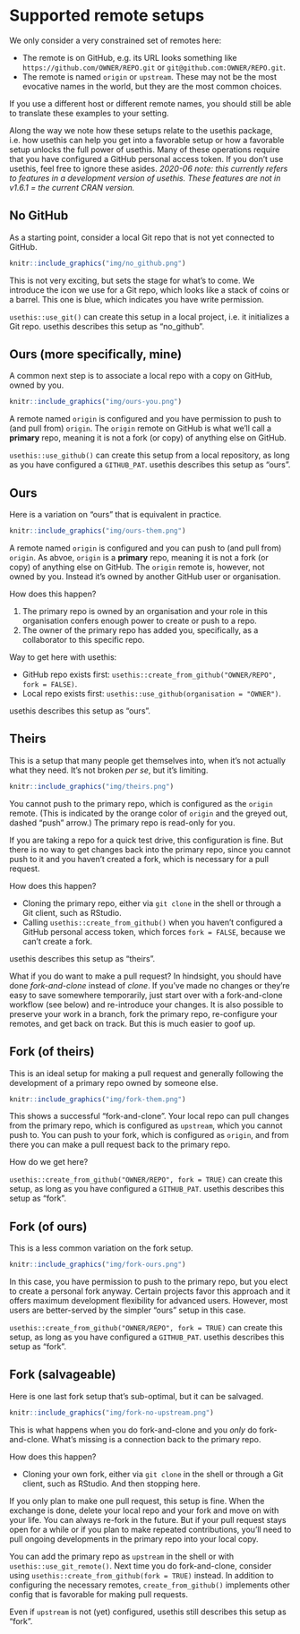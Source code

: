 # Supported remote setups {#supported}

We only consider a very constrained set of remotes here:

* The remote is on GitHub, e.g. its URL looks something like `https://github.com/OWNER/REPO.git` or `git@github.com:OWNER/REPO.git`.
* The remote is named `origin` or `upstream`. These may not be the most evocative names in the world, but they are the most common choices.

If you use a different host or different remote names, you should still be able to translate these examples to your setting.

Along the way we note how these setups relate to the usethis package, i.e. how usethis can help you get into a favorable setup or how a favorable setup unlocks the full power of usethis. Many of these operations require that you have configured a GitHub personal access token. If you don't use usethis, feel free to ignore these asides. *2020-06 note: this currently refers to features in a development version of usethis. These features are not in v1.6.1 = the current CRAN version.*

## No GitHub

As a starting point, consider a local Git repo that is not yet connected to GitHub.

```r
knitr::include_graphics("img/no_github.png")
```

This is not very exciting, but sets the stage for what's to come. We introduce the icon we use for a Git repo, which looks like a stack of coins or a barrel. This one is blue, which indicates you have write permission.

`usethis::use_git()` can create this setup in a local project, i.e. it initializes a Git repo. usethis describes this setup as "no_github".

## Ours (more specifically, mine)

A common next step is to associate a local repo with a copy on GitHub, owned by you.

```r
knitr::include_graphics("img/ours-you.png")
```

A remote named `origin` is configured and you have permission to push to (and pull from) `origin`. The `origin` remote on GitHub is what we'll call a **primary** repo, meaning it is not a fork (or copy) of anything else on GitHub.

`usethis::use_github()` can create this setup from a local repository, as long as you have configured a `GITHUB_PAT`. usethis describes this setup as "ours".

## Ours

Here is a variation on "ours" that is equivalent in practice.

```r
knitr::include_graphics("img/ours-them.png")
```

A remote named `origin` is configured and you can push to (and pull from) `origin`. As abvoe, `origin` is a **primary** repo, meaning it is not a fork (or copy) of anything else on GitHub. The `origin` remote is, however, not owned by you. Instead it's owned by another GitHub user or organisation.

How does this happen?

1. The primary repo is owned by an organisation and your role in this organisation confers enough power to create or push to a repo.
2. The owner of the primary repo has added you, specifically, as a collaborator to this specific repo.

Way to get here with usethis:

* GitHub repo exists first: `usethis::create_from_github("OWNER/REPO", fork = FALSE)`.
* Local repo exists first: `usethis::use_github(organisation = "OWNER")`.

usethis describes this setup as "ours".

## Theirs

This is a setup that many people get themselves into, when it's not actually what they need. It's not broken *per se*, but it's limiting.

```r
knitr::include_graphics("img/theirs.png")
```

You cannot push to the primary repo, which is configured as the `origin` remote. (This is indicated by the orange color of `origin` and the greyed out, dashed "push" arrow.) The primary repo is read-only for you.

If you are taking a repo for a quick test drive, this configuration is fine. But there is no way to get changes back into the primary repo, since you cannot push to it and you haven't created a fork, which is necessary for a pull request.

How does this happen?

* Cloning the primary repo, either via `git clone` in the shell or through a Git client, such as RStudio.
* Calling `usethis::create_from_github()` when you haven't configured a GitHub personal access token, which forces `fork = FALSE`, because we can't create a fork.

usethis describes this setup as "theirs".

What if you do want to make a pull request? In hindsight, you should have done *fork-and-clone* instead of *clone*. If you've made no changes or they're easy to save somewhere temporarily, just start over with a fork-and-clone workflow  (see below) and re-introduce your changes. It is also possible to preserve your work in a branch, fork the primary repo, re-configure your remotes, and get back on track. But this is much easier to goof up.

## Fork (of theirs)

This is an ideal setup for making a pull request and generally following the development of a primary repo owned by someone else.

```r
knitr::include_graphics("img/fork-them.png")
```

This shows a successful "fork-and-clone". Your local repo can pull changes from the primary repo, which is configured as `upstream`, which you cannot push to. You can push to your fork, which is configured as `origin`, and from there you can make a pull request back to the primary repo.

How do we get here?

`usethis::create_from_github("OWNER/REPO", fork = TRUE)` can create this setup, as long as you have configured a `GITHUB_PAT`. usethis describes this setup as "fork".

## Fork (of ours)

This is a less common variation on the fork setup.

```r
knitr::include_graphics("img/fork-ours.png")
```

In this case, you have permission to push to the primary repo, but you elect to create a personal fork anyway. Certain projects favor this approach and it offers maximum development flexibility for advanced users. However, most users are better-served by the simpler "ours" setup in this case.

`usethis::create_from_github("OWNER/REPO", fork = TRUE)` can create this setup, as long as you have configured a `GITHUB_PAT`. usethis describes this setup as "fork".
 
## Fork (salvageable)

Here is one last fork setup that's sub-optimal, but it can be salvaged.

```r
knitr::include_graphics("img/fork-no-upstream.png")
```

This is what happens when you do fork-and-clone and you *only* do fork-and-clone. What's missing is a connection back to the primary repo.

How does this happen?

* Cloning your own fork, either via `git clone` in the shell or through a Git client, such as RStudio. And then stopping here.

If you only plan to make one pull request, this setup is fine. When the exchange is done, delete your local repo and your fork and move on with your life. You can always re-fork in the future. But if your pull request stays open for a while or if you plan to make repeated contributions, you'll need to pull ongoing developments in the primary repo into your local copy.

You can add the primary repo as `upstream` in the shell or with `usethis::use_git_remote()`. Next time you do fork-and-clone, consider using `usethis::create_from_github(fork = TRUE)` instead. In addition to configuring the necessary remotes, `create_from_github()` implements other config that is favorable for making pull requests.

Even if `upstream` is not (yet) configured, usethis still describes this setup as "fork".
